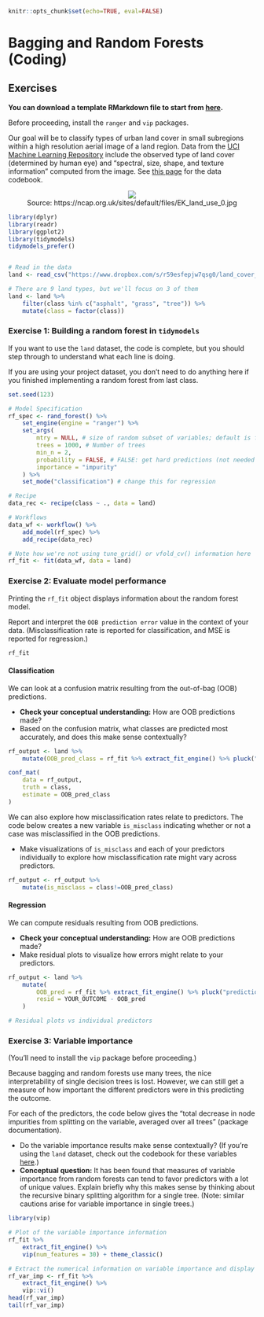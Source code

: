 ```r
knitr::opts_chunk$set(echo=TRUE, eval=FALSE)
```

# Bagging and Random Forests (Coding)

## Exercises {-}

**You can download a template RMarkdown file to start from [here](template_rmds/18-bagging-rf-coding.Rmd).**

Before proceeding, install the `ranger` and `vip` packages.

Our goal will be to classify types of urban land cover in small subregions within a high resolution aerial image of a land region. Data from the [UCI Machine Learning Repository](https://archive.ics.uci.edu/ml/datasets/Urban+Land+Cover) include the observed type of land cover (determined by human eye) and "spectral, size, shape, and texture information" computed from the image. See [this page](https://archive.ics.uci.edu/ml/datasets/Urban+Land+Cover) for the data codebook.

<center>
    <img src="https://ncap.org.uk/sites/default/files/EK_land_use_0.jpg"><br>
    Source: https://ncap.org.uk/sites/default/files/EK_land_use_0.jpg
</center>

```r
library(dplyr)
library(readr)
library(ggplot2)
library(tidymodels)
tidymodels_prefer()


# Read in the data
land <- read_csv("https://www.dropbox.com/s/r59esfepjw7qsg0/land_cover_training.csv?dl=1")

# There are 9 land types, but we'll focus on 3 of them
land <- land %>% 
    filter(class %in% c("asphalt", "grass", "tree")) %>%
    mutate(class = factor(class))
```


### Exercise 1: Building a random forest in `tidymodels` {-}

If you want to use the `land` dataset, the code is complete, but you should step through to understand what each line is doing.

If you are using your project dataset, you don't need to do anything here if you finished implementing a random forest from last class.

```r
set.seed(123)

# Model Specification
rf_spec <- rand_forest() %>%
    set_engine(engine = "ranger") %>% 
    set_args(
        mtry = NULL, # size of random subset of variables; default is floor(sqrt(number of total predictors))
        trees = 1000, # Number of trees
        min_n = 2,
        probability = FALSE, # FALSE: get hard predictions (not needed for regression)
        importance = "impurity"
    ) %>%
    set_mode("classification") # change this for regression

# Recipe
data_rec <- recipe(class ~ ., data = land)

# Workflows
data_wf <- workflow() %>%
    add_model(rf_spec) %>%
    add_recipe(data_rec)

# Note how we're not using tune_grid() or vfold_cv() information here
rf_fit <- fit(data_wf, data = land)
```


### Exercise 2: Evaluate model performance

Printing the `rf_fit` object displays information about the random forest model.

Report and interpret the `OOB prediction error` value in the context of your data. (Misclassification rate is reported for classification, and MSE is reported for regression.)

```r
rf_fit
```


#### Classification {-}

We can look at a confusion matrix resulting from the out-of-bag (OOB) predictions.

- **Check your conceptual understanding:** How are OOB predictions made?
- Based on the confusion matrix, what classes are predicted most accurately, and does this make sense contextually?

```r
rf_output <- land %>%
    mutate(OOB_pred_class = rf_fit %>% extract_fit_engine() %>% pluck("predictions")) # This extracts the OOB predictions

conf_mat(
    data = rf_output,
    truth = class,
    estimate = OOB_pred_class
)
```

We can also explore how misclassification rates relate to predictors. The code below creates a new variable `is_misclass` indicating whether or not a case was misclassified in the OOB predictions.

- Make visualizations of `is_misclass` and each of your predictors individually to explore how misclassification rate might vary across predictors.

```r
rf_output <- rf_output %>%
    mutate(is_misclass = class!=OOB_pred_class)
```


#### Regression {-}

We can compute residuals resulting from OOB predictions.

- **Check your conceptual understanding:** How are OOB predictions made?
- Make residual plots to visualize how errors might relate to your predictors.

```r
rf_output <- land %>%
    mutate(
        OOB_pred = rf_fit %>% extract_fit_engine() %>% pluck("predictions"),  # This extracts the OOB predictions
        resid = YOUR_OUTCOME - OOB_pred
    )

# Residual plots vs individual predictors
```



### Exercise 3: Variable importance {-}

(You'll need to install the `vip` package before proceeding.)

Because bagging and random forests use many trees, the nice interpretability of single decision trees is lost. However, we can still get a measure of how important the different predictors were in this predicting the outcome.

For each of the predictors, the code below gives the "total decrease in node impurities from splitting on the variable, averaged over all trees" (package documentation).

- Do the variable importance results make sense contextually? (If you're using the `land` dataset, check out the codebook for these variables [here](https://archive.ics.uci.edu/ml/datasets/Urban+Land+Cover).)
- **Conceptual question:** It has been found that measures of variable importance from random forests can tend to favor predictors with a lot of unique values. Explain briefly why this makes sense by thinking about the recursive binary splitting algorithm for a single tree. (Note: similar cautions arise for variable importance in single trees.)

```r
library(vip)

# Plot of the variable importance information
rf_fit %>% 
    extract_fit_engine() %>% 
    vip(num_features = 30) + theme_classic()

# Extract the numerical information on variable importance and display the most and least important predictors
rf_var_imp <- rf_fit %>% 
    extract_fit_engine() %>%
    vip::vi()
head(rf_var_imp)
tail(rf_var_imp)
```

